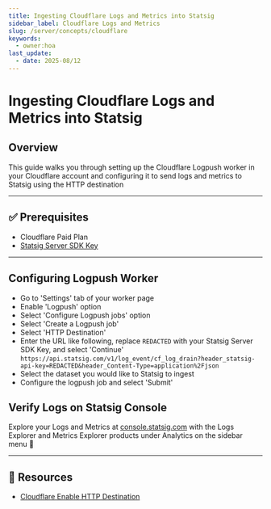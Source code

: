 ```yaml
---
title: Ingesting Cloudflare Logs and Metrics into Statsig
sidebar_label: Cloudflare Logs and Metrics
slug: /server/concepts/cloudflare
keywords:
  - owner:hoa
last_update:
  - date: 2025-08/12
---
```


# Ingesting Cloudflare Logs and Metrics into Statsig

## Overview

This guide walks you through setting up the Cloudflare Logpush worker in your Cloudflare account and configuring it to send logs and metrics to Statsig using the HTTP destination

---

## ✅ Prerequisites

- Cloudflare Paid Plan
- [Statsig Server SDK Key](https://docs.statsig.com/server-core/)

---

## Configuring Logpush Worker

- Go to 'Settings' tab of your worker page
- Enable 'Logpush' option
- Select 'Configure Logpush jobs' option
- Select 'Create a Logpush job'
- Select 'HTTP Destination'
- Enter the URL like following, replace `REDACTED` with your Statsig Server SDK Key, and select 'Continue'
`https://api.statsig.com/v1/log_event/cf_log_drain?header_statsig-api-key=REDACTED&header_Content-Type=application%2Fjson`
- Select the dataset you would like to Statsig to ingest
- Configure the logpush job and select 'Submit'

## Verify Logs on Statsig Console

Explore your Logs and Metrics at [console.statsig.com](http://console.statsig.com) with the Logs Explorer and Metrics Explorer products under Analytics on the sidebar menu 🙂

---

## 🔗 Resources

- [Cloudflare Enable HTTP Destination](https://developers.cloudflare.com/logs/logpush/logpush-job/enable-destinations/http/)
